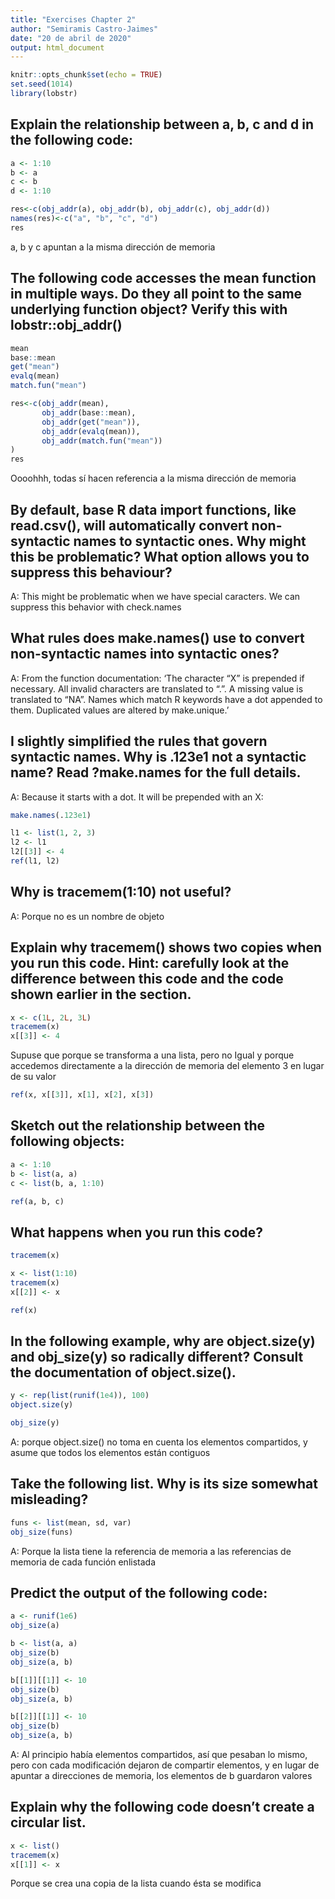 ```yaml
---
title: "Exercises Chapter 2"
author: "Semiramis Castro-Jaimes"
date: "20 de abril de 2020"
output: html_document
---
```


```r
knitr::opts_chunk$set(echo = TRUE)
set.seed(1014)
library(lobstr)
```

## Explain the relationship between a, b, c and d in the following code:
```r
a <- 1:10
b <- a
c <- b
d <- 1:10
```

```r
res<-c(obj_addr(a), obj_addr(b), obj_addr(c), obj_addr(d))
names(res)<-c("a", "b", "c", "d")
res
```
a, b y c apuntan a la misma dirección de memoria


## The following code accesses the mean function in multiple ways. Do they all point to the same underlying function object? Verify this with lobstr::obj_addr()
```r
mean
base::mean
get("mean")
evalq(mean)
match.fun("mean")
```

```r
res<-c(obj_addr(mean), 
       obj_addr(base::mean),
       obj_addr(get("mean")), 
       obj_addr(evalq(mean)), 
       obj_addr(match.fun("mean"))
)
res

```
Oooohhh, todas sí hacen referencia a la misma dirección de memoria


## By default, base R data import functions, like read.csv(), will automatically convert non-syntactic names to syntactic ones. Why might this be problematic? What option allows you to suppress this behaviour?
A: This might be problematic when we have special caracters. We can suppress this behavior with check.names


## What rules does make.names() use to convert non-syntactic names into syntactic ones?
A: From the function documentation: 'The character "X" is prepended if necessary. All invalid characters are translated to ".". A missing value is translated to "NA". Names which match R keywords have a dot appended to them. Duplicated values are altered by make.unique.'

## I slightly simplified the rules that govern syntactic names. Why is .123e1 not a syntactic name? Read ?make.names for the full details.

A: Because it starts with a dot. It will be prepended with an X:
```r
make.names(.123e1)
```

```r
l1 <- list(1, 2, 3)
l2 <- l1
l2[[3]] <- 4
ref(l1, l2)
```

## Why is tracemem(1:10) not useful?

A: Porque no es un nombre de objeto


## Explain why tracemem() shows two copies when you run this code. Hint: carefully look at the difference between this code and the code shown earlier in the section.
```r
x <- c(1L, 2L, 3L)
tracemem(x)
x[[3]] <- 4
```
 Supuse que porque se transforma a una lista, pero no
 Igual y porque accedemos directamente a la dirección de memoria del elemento 3 en lugar de su valor
```r
ref(x, x[[3]], x[1], x[2], x[3])
```
 

## Sketch out the relationship between the following objects:
```r
a <- 1:10
b <- list(a, a)
c <- list(b, a, 1:10)
```

```r
ref(a, b, c)
```

## What happens when you run this code?
```r
tracemem(x)
```

```r
x <- list(1:10)
tracemem(x)
x[[2]] <- x
```

```r
ref(x)
```


## In the following example, why are object.size(y) and obj_size(y) so radically different? Consult the documentation of object.size().
```r
y <- rep(list(runif(1e4)), 100)
object.size(y)
```
```r
obj_size(y)

```
A: porque object.size() no toma en cuenta los elementos compartidos, y asume que todos los elementos están contiguos


## Take the following list. Why is its size somewhat misleading?
```r
funs <- list(mean, sd, var)
obj_size(funs)
```
A: Porque la lista tiene la referencia de memoria a las referencias de memoria de cada función enlistada


## Predict the output of the following code:
```r
a <- runif(1e6)
obj_size(a)

b <- list(a, a)
obj_size(b)
obj_size(a, b)

b[[1]][[1]] <- 10
obj_size(b)
obj_size(a, b)

b[[2]][[1]] <- 10
obj_size(b)
obj_size(a, b)

```
A: Al principio había elementos compartidos, así que pesaban lo mismo, pero con cada modificación dejaron de compartir elementos, y en lugar de apuntar a direcciones de memoria, los elementos de b guardaron valores


## Explain why the following code doesn’t create a circular list.
```r
x <- list()
tracemem(x)
x[[1]] <- x

```
Porque se crea una copia de la lista cuando ésta se modifica



